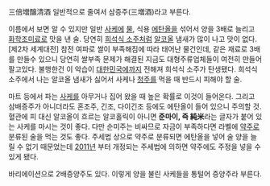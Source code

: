 三倍増醸清酒 일반적으로 줄여서 삼증주(三増酒)라고 부른다.

이름에서 보면 알 수 있지만 일반 [[사케]]에 [[물]], 식용 [[에탄올]]을 섞어서 양을 3배로 늘리고 [[화학조미료]]로 맛을 낸 술. 당연히 [[희석식 소주]]처럼 [[알코올]] 냄새가 많이 나고 맛이 없다. [제2차 세계대전] 참전 여파로 쌀이 부족해짐에 따라 태어난 물건인데, 같은 재료로 3배를 만들수 있으니 당연히 쌀부족 문제가 해결된 지금도 대형주류업체들이 여전히 만들어 팔고있다. 불행한건 이 악습이 [[대한민국]]에까지 전해져 희석식 소주가 탄생됐다. 희석식 소주에서 나는 알코올 냄새가 싫어서 사케나 [[청주]]를 먹을 때 반드시 피해야 할 술.

마트 등에서 파는 [[사케]]를 아무거나 집어 왔을 때 높은 확률로 이것이 들어온다. 그리고 삼배증주가 아니더라도 혼조주, 긴조, 다이긴조 등에도 에탄올이 들어 있으니 주의할 것. 혈관에 피 대신 알코올이 흐르는 알코홀릭이 아니면 '''준마이, 즉 純米'''라는 글자가 붙어 있는 사케를 마시는 것이 좋다. 다만 순미주는 비싸므로 자금이 부족하다면 라벨에 [[약주]]로 분류된 술을 먹는 것도 좋다. 주세법 상으로 약주로 분류되면 에탄올을 넣어 술 양을 늘릴 수 없기 때문었는데 [[2011년]] 부터 개정되는 주세법에 의하면 약주에도 주정을 넣을 수 있게 됐다.

바리에이션으로 2배증양주도 있다. 이렇게 양을 불린 사케들을 통털어 증양주라 부른다.
